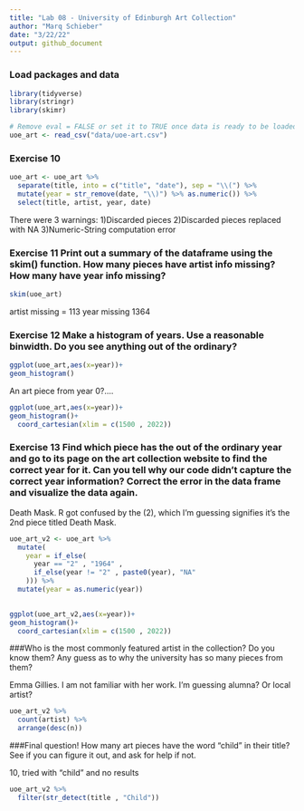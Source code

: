 ```yaml
---
title: "Lab 08 - University of Edinburgh Art Collection"
author: "Marq Schieber"
date: "3/22/22"
output: github_document
---
```


### Load packages and data

```r
library(tidyverse) 
library(stringr)
library(skimr)
```

```r
# Remove eval = FALSE or set it to TRUE once data is ready to be loaded
uoe_art <- read_csv("data/uoe-art.csv")
```

### Exercise 10

```r
uoe_art <- uoe_art %>%
  separate(title, into = c("title", "date"), sep = "\\(") %>%
  mutate(year = str_remove(date, "\\)") %>% as.numeric()) %>%
  select(title, artist, year, date)
```

There were 3 warnings:
1)Discarded pieces
2)Discarded pieces replaced with NA
3)Numeric-String computation error

### Exercise 11 Print out a summary of the dataframe using the skim() function. How many pieces have artist info missing? How many have year info missing?

```r
skim(uoe_art)
```
artist missing = 113
year missing  1364

### Exercise 12 Make a histogram of years. Use a reasonable binwidth. Do you see anything out of the ordinary?

```r
ggplot(uoe_art,aes(x=year))+
geom_histogram()
```

An art piece from year 0?....

```r
ggplot(uoe_art,aes(x=year))+
geom_histogram()+
  coord_cartesian(xlim = c(1500 , 2022))
```

### Exercise 13 Find which piece has the out of the ordinary year and go to its page on the art collection website to find the correct year for it. Can you tell why our code didn’t capture the correct year information? Correct the error in the data frame and visualize the data again.

Death Mask. R got confused by the (2), which I'm guessing signifies it's the 2nd piece titled Death Mask.


```r
uoe_art_v2 <- uoe_art %>% 
  mutate(
    year = if_else(
      year == "2" , "1964" ,
      if_else(year != "2" , paste0(year), "NA"
    ))) %>% 
  mutate(year = as.numeric(year))
  
```

```r
ggplot(uoe_art_v2,aes(x=year))+
geom_histogram()+
  coord_cartesian(xlim = c(1500 , 2022))
```

###Who is the most commonly featured artist in the collection? Do you know them? Any guess as to why the university has so many pieces from them?

Emma Gillies. I am not familiar with her work. I'm guessing alumna? Or local artist?

```r
uoe_art_v2 %>% 
  count(artist) %>% 
  arrange(desc(n))
```

###Final question! How many art pieces have the word “child” in their title? See if you can figure it out, and ask for help if not.

10, tried with "child" and no results

```r
uoe_art_v2 %>% 
  filter(str_detect(title , "Child"))
```


